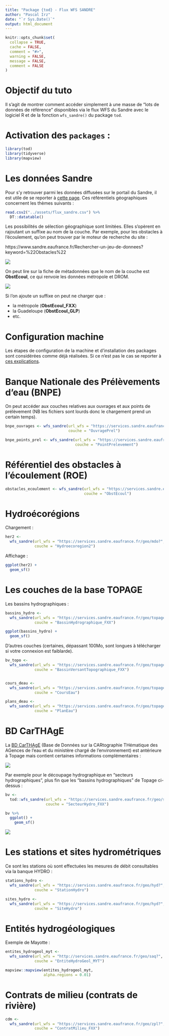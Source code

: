 ```yaml
---
title: "Package {tod} - Flux WFS SANDRE"
author: "Pascal Irz"
date: "`r Sys.Date()`"
output: html_document
---
```


```r
knitr::opts_chunk$set(
  collapse = TRUE,
  cache = FALSE,
  comment = "#>",
  warning = FALSE,
  message = FALSE,
  comment = FALSE
)
```

# Objectif du tuto

Il s'agit de montrer comment accéder simplement à une masse de "lots de données de référence" disponibles via le flux WFS du Sandre avec le logiciel R et de la fonction `wfs_sandre()` du package `tod`.

# Activation des `packages` :

```r
library(tod)
library(tidyverse)
library(mapview)
```


# Les données Sandre

Pour s'y retrouver parmi les données diffusées sur le portail du Sandre, il est utile de se reporter à [cette page](https://www.sandre.eaufrance.fr/actualite/evolution-des-services-web-g%C3%A9ographiques). Ces référentiels géographiques concernent les thèmes suivants :

```r
read.csv2("../assets/flux_sandre.csv") %>% 
  DT::datatable()
```

Les possibilités de sélection géographique sont limitées. Elles s'opèrent en rajoutant un suffixe au nom de la couche. Par exemple, pour les obstacles à l'écoulement, qu'on peut trouver par le moteur de recherche du site :

https://www.sandre.eaufrance.fr/Rechercher-un-jeu-de-donnees?keyword=%22Obstacles%22

![](../assets/recherche_sandre.png)

On peut lire sur la fiche de métadonnées que le nom de la couche est **ObstEcoul**, ce qui renvoie les données métropole et DROM.

![](../assets/obst_ecoul.png)

Si l'on ajoute un suffixe on peut ne charger que :

- la métropole (**ObstEcoul_FXX**)
- la Guadeloupe (**ObstEcoul_GLP**)
- etc.

# Configuration machine

Les étapes de configuration de la machine et d'installation des packages sont considérées comme déjà réalisées. Si ce n'est pas le cas se reporter à [ces explications](https://rpubs.com/kamoke/723467).

# Banque Nationale des Prélèvements d'eau (BNPE)

On peut accéder aux couches relatives aux ouvrages et aux points de prélèvement (NB les fichiers sont lourds donc le chargement prend un certain temps).

```r
bnpe_ouvrages <- wfs_sandre(url_wfs = "https://services.sandre.eaufrance.fr/geo/prl",
                            couche = "OuvragePrel")

bnpe_points_prel <- wfs_sandre(url_wfs = "https://services.sandre.eaufrance.fr/geo/prl",
                               couche = "PointPrelevement")
```



# Référentiel des obstacles à l'écoulement (ROE)

```r
obstacles_ecoulement <- wfs_sandre(url_wfs = "https://services.sandre.eaufrance.fr/geo/obs",
                                   couche = "ObstEcoul")
```




# Hydroécorégions

Chargement :

```r
her2 <-
  wfs_sandre(url_wfs = "https://services.sandre.eaufrance.fr/geo/mdo?",
             couche = "Hydroecoregion2")
```

Affichage :

```r
ggplot(her2) +
  geom_sf()
```

# Les couches de la base TOPAGE

Les bassins hydrographiques :

```r
bassins_hydro <-
  wfs_sandre(url_wfs = "https://services.sandre.eaufrance.fr/geo/topage?",
             couche = "BassinHydrographique_FXX")

ggplot(bassins_hydro) +
  geom_sf()
```

D'autres couches (certaines, dépassant 100Mo, sont longues à télécharger si votre connexion est faiblarde).

```r
bv_topo <-
  wfs_sandre(url_wfs = "https://services.sandre.eaufrance.fr/geo/topage?",
             couche = "BassinVersantTopographique_FXX")


cours_deau <-
  wfs_sandre(url_wfs = "https://services.sandre.eaufrance.fr/geo/topage?",
             couche = "CoursEau")

plans_deau <-
  wfs_sandre(url_wfs = "https://services.sandre.eaufrance.fr/geo/topage?",
             couche = "PlanEau")
```

# BD CarTHAgE

La [BD CarTHAgE](https://geo.data.gouv.fr/fr/datasets/82a7d05cc2e7bc060a62ba958728360f12a4a529) (Base de Données sur la CARtographie THématique des AGences de l'eau et du ministère chargé de l'environnement) est antérieure à Topage mais contient certaines informations complémentaires :

![](../assets/couches_carthage.png)

Par exemple pour le découpage hydrographique en "secteurs hydrographiques", plus fin que les "bassins hydrographiques" de Topage ci-dessus : 

```r
bv <-
  tod::wfs_sandre(url_wfs = "https://services.sandre.eaufrance.fr/geo/sandre",
                  couche = "SecteurHydro_FXX")

bv %>%
  ggplot() +
    geom_sf()
```

![](../assets/secteurs_hydro.png)

# Les stations et sites hydrométriques

Ce sont les stations où sont effectuées les mesures de débit consultables via la banque HYDRO :

```r
stations_hydro <-
  wfs_sandre(url_wfs = "https://services.sandre.eaufrance.fr/geo/hyd?",
             couche = "StationHydro")

sites_hydro <-
  wfs_sandre(url_wfs = "https://services.sandre.eaufrance.fr/geo/hyd?",
             couche = "SiteHydro")
```


# Entités hydrogéologiques

Exemple de Mayotte :

```r
entites_hydrogeol_myt <-
  wfs_sandre(url_wfs = "http://services.sandre.eaufrance.fr/geo/saq?",
             couche = "EntiteHydroGeol_MYT")

mapview::mapview(entites_hydrogeol_myt,
                 alpha.regions = 0.01)
```


# Contrats de milieu (contrats de rivière)

```r
cdm <-
  wfs_sandre(url_wfs = "https://services.sandre.eaufrance.fr/geo/zpl?",
             couche = "ContratMilieu_FXX")
```


